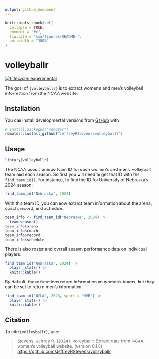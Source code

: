 ```yaml
---
output: github_document
---
```


<!-- README.md is generated from README.Rmd. Please edit that file -->

```r
knitr::opts_chunk$set(
  collapse = TRUE,
  comment = "#>",
  fig.path = "man/figures/README-",
  out.width = "100%"
)
```

# volleyballr

<!-- badges: start -->
[![Lifecycle: experimental](https://img.shields.io/badge/lifecycle-experimental-orange.svg)](https://lifecycle.r-lib.org/articles/stages.html#experimental)
<!-- badges: end -->

The goal of `{volleyballr}` is to extract women's and men's volleyball information from the NCAA website.

## Installation

You can install developmental versions from [GitHub](https://github.com/) with:

```r
# install.packages("remotes")
remotes::install_github("JeffreyRStevens/volleyballr")
```

## Usage

```r
library(volleyballr)
```


The NCAA uses a unique team ID for each women's and men's volleyball team and each season. So first you will need to get that ID with the `find_team_id()`. For instance, to find the ID for University of Nebraska's 2024 season:
```r
find_team_id("Nebraska", 2024)
```

With this team ID, you can now extract team information about the arena, coach, record, and schedule.

```r
team_info <- find_team_id("Nebraska", 2024) |> 
  team_season()
team_info$arena
team_info$coach
team_info$record
team_info$schedule
```

There is also roster and overall season performance data on individual players. 

```r
find_team_id("Nebraska", 2024) |> 
  player_stats() |> 
  knitr::kable()
```

By default, these functions return information on women's teams, but they can be set to return men's information.

```r
find_team_id("UCLA", 2023, sport = "MVB") |> 
  player_stats() |> 
  knitr::kable()
```


## Citation

To cite `{volleyballr}`, use:

> Stevens, Jeffrey R. (2024). volleyballr: Extract data from NCAA women's volleyball website.
> (version 0.1.0)
> <https://github.com/JeffreyRStevens/volleyballr>


